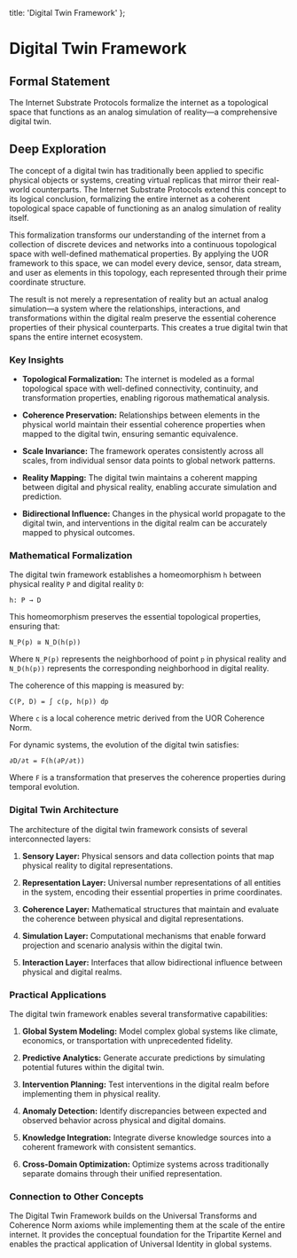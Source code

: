   title: 'Digital Twin Framework'
};

# Digital Twin Framework

## Formal Statement

The Internet Substrate Protocols formalize the internet as a topological space that functions as an analog simulation of reality—a comprehensive digital twin.

## Deep Exploration

The concept of a digital twin has traditionally been applied to specific physical objects or systems, creating virtual replicas that mirror their real-world counterparts. The Internet Substrate Protocols extend this concept to its logical conclusion, formalizing the entire internet as a coherent topological space capable of functioning as an analog simulation of reality itself.

This formalization transforms our understanding of the internet from a collection of discrete devices and networks into a continuous topological space with well-defined mathematical properties. By applying the UOR framework to this space, we can model every device, sensor, data stream, and user as elements in this topology, each represented through their prime coordinate structure.

The result is not merely a representation of reality but an actual analog simulation—a system where the relationships, interactions, and transformations within the digital realm preserve the essential coherence properties of their physical counterparts. This creates a true digital twin that spans the entire internet ecosystem.

### Key Insights

- **Topological Formalization:** The internet is modeled as a formal topological space with well-defined connectivity, continuity, and transformation properties, enabling rigorous mathematical analysis.

- **Coherence Preservation:** Relationships between elements in the physical world maintain their essential coherence properties when mapped to the digital twin, ensuring semantic equivalence.

- **Scale Invariance:** The framework operates consistently across all scales, from individual sensor data points to global network patterns.

- **Reality Mapping:** The digital twin maintains a coherent mapping between digital and physical reality, enabling accurate simulation and prediction.

- **Bidirectional Influence:** Changes in the physical world propagate to the digital twin, and interventions in the digital realm can be accurately mapped to physical outcomes.

### Mathematical Formalization

The digital twin framework establishes a homeomorphism `h` between physical reality `P` and digital reality `D`:

`h: P → D`

This homeomorphism preserves the essential topological properties, ensuring that:

`N_P(p) ≅ N_D(h(p))`

Where `N_P(p)` represents the neighborhood of point `p` in physical reality and `N_D(h(p))` represents the corresponding neighborhood in digital reality.

The coherence of this mapping is measured by:

`C(P, D) = ∫ c(p, h(p)) dp`

Where `c` is a local coherence metric derived from the UOR Coherence Norm.

For dynamic systems, the evolution of the digital twin satisfies:

`∂D/∂t = F(h(∂P/∂t))`

Where `F` is a transformation that preserves the coherence properties during temporal evolution.

### Digital Twin Architecture

The architecture of the digital twin framework consists of several interconnected layers:

1. **Sensory Layer:** Physical sensors and data collection points that map physical reality to digital representations.

2. **Representation Layer:** Universal number representations of all entities in the system, encoding their essential properties in prime coordinates.

3. **Coherence Layer:** Mathematical structures that maintain and evaluate the coherence between physical and digital representations.

4. **Simulation Layer:** Computational mechanisms that enable forward projection and scenario analysis within the digital twin.

5. **Interaction Layer:** Interfaces that allow bidirectional influence between physical and digital realms.

### Practical Applications

The digital twin framework enables several transformative capabilities:

1. **Global System Modeling:** Model complex global systems like climate, economics, or transportation with unprecedented fidelity.

2. **Predictive Analytics:** Generate accurate predictions by simulating potential futures within the digital twin.

3. **Intervention Planning:** Test interventions in the digital realm before implementing them in physical reality.

4. **Anomaly Detection:** Identify discrepancies between expected and observed behavior across physical and digital domains.

5. **Knowledge Integration:** Integrate diverse knowledge sources into a coherent framework with consistent semantics.

6. **Cross-Domain Optimization:** Optimize systems across traditionally separate domains through their unified representation.

### Connection to Other Concepts

The Digital Twin Framework builds on the Universal Transforms and Coherence Norm axioms while implementing them at the scale of the entire internet. It provides the conceptual foundation for the Tripartite Kernel and enables the practical application of Universal Identity in global systems.